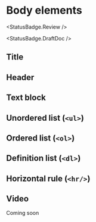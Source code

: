 
<Meta of={BodyElementsStories} />

# Body elements

<StatusBadge.Review />

<StatusBadge.DraftDoc />

## Title

<Canvas of={BodyElementsStories.title} />

## Header

<Canvas of={BodyElementsStories.header} />

## Text block

<Canvas of={BodyElementsStories.textBlock} />

## Unordered list (`<ul>`)

<Canvas of={BodyElementsStories.unorderedList} />

## Ordered list (`<ol>`)

<Canvas of={BodyElementsStories.orderedList} />

## Definition list (`<dl>`)

<Canvas of={BodyElementsStories.definitionList} />

## Horizontal rule (`<hr/>`)

<Canvas of={BodyElementsStories.horizontalRule} />

## Video

Coming soon
